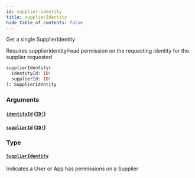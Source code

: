 ```yaml
---
id: supplier-identity
title: supplierIdentity
hide_table_of_contents: false
---
```



Get a single SupplierIdentity

Requires supplieridentity/read permission on the requesting identity for the supplier requested

```graphql
supplierIdentity(
  identityId: ID!
  supplierId: ID!
): SupplierIdentity
```


### Arguments

#### [`identityId`](#) ([`ID!`](/developers/supplier-apis/supply-api/graphql/reference/scalars/id))




#### [`supplierId`](#) ([`ID!`](/developers/supplier-apis/supply-api/graphql/reference/scalars/id))




### Type

#### [`SupplierIdentity`](/developers/supplier-apis/supply-api/graphql/reference/objects/supplier-identity)

Indicates a User or App has permissions on a Supplier




